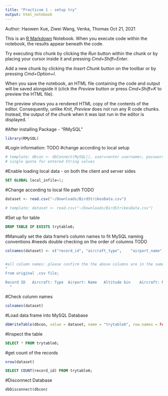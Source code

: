 ```yaml
---
title: "Practicum 1 - setup try"
output: html_notebook
---
```

Author: Haowen Xue, Ziwei Wang, Venka, Thomas
Oct 21, 2021

This is an [R Markdown](http://rmarkdown.rstudio.com) Notebook. When you execute code within the notebook, the results appear beneath the code. 

Try executing this chunk by clicking the *Run* button within the chunk or by placing your cursor inside it and pressing *Cmd+Shift+Enter*. 

Add a new chunk by clicking the *Insert Chunk* button on the toolbar or by pressing *Cmd+Option+I*.

When you save the notebook, an HTML file containing the code and output will be saved alongside it (click the *Preview* button or press *Cmd+Shift+K* to preview the HTML file). 

The preview shows you a rendered HTML copy of the contents of the editor. Consequently, unlike *Knit*, *Preview* does not run any R code chunks. Instead, the output of the chunk when it was last run in the editor is displayed.
`

#After installing Package - "RMySQL"
```r
library(RMySQL)
```

#Login information:                                                                   TODO 
#change according to local setup
```r

# template: dbcon <- dbConnect(MySQL(), user=<enter username>, password=<enter pw>, dbname= <a database that already exists>, host='localhost')
# single quote for entered String values
```

#Enable loading local data - on both the client and server sides
```sql
SET GLOBAL local_infile=1;
```

#Change according to local file path                                                  TODO 
```r
dataset <- read.csv("~/Downloads/BirdStrikesData.csv")

# template: dataset <- read.csv("~/Downloads/BirdStrikesData.csv")
```

#Set up for table
```sql
DROP TABLE IF EXISTS trytable6; 
```

#Manually set the data frame's column names to fit MySQL naming conventions
#needs double checking on the order of columns                                         TODO 
```r
colnames(dataset) <- c("record_id",	"aircraft_type",	"airport_name",	"altitude_bin",	"aircraft_make_model",	"wildlife_number_struck",	"wildlife_number_struck_actual",	"effect_impact_to_flight",	"flight_date",	"effect_indicated_damage",	"aircraft_number_of_engines",	"aircraft_airline_operator",	"origin_state",	"when_phase_of_flight",	"conditions_precipitation",	"remains_of_wildlife_collected",	"remains_of_wildlife_sent_to_smithsonian",	"remarks",	"wildlife_size",	"conditions_sky",	"wildlife_species",	"pilot_warned_of_birds_or_wildlife",	"cost_total",	"feet_above_ground",	"number_of_people_injured",	"is_aircraft_large")


#all column names: please confirm the the above columns are in the same order with the following columns:
"
From original .csv file; 

Record ID	Aircraft: Type	Airport: Name	Altitude bin	Aircraft: Make/Model	Wildlife: Number struck	Wildlife: Number Struck Actual	Effect: Impact to flight	FlightDate	Effect: Indicated Damage	Aircraft: Number of engines?	Aircraft: Airline/Operator	Origin State	When: Phase of flight	Conditions: Precipitation	Remains of wildlife collected?	Remains of wildlife sent to Smithsonian	Remarks	Wildlife: Size	Conditions: Sky	Wildlife: Species	Pilot warned of birds or wildlife?	Cost: Total $	Feet above ground	Number of people injured	Is Aircraft Large?
  "
```

#Check column names
```r
colnames(dataset)
```

#Load data frame into MySQL Database
```r
dbWriteTable(dbcon, value = dataset, name = "trytable6", row.names = FALSE, append = TRUE, stringsAsFactors = FALSE)
```

#Inspect the table
```sql
SELECT * FROM trytable6;
```

#get count of the records
```r
nrow(dataset)
```


```sql
SELECT COUNT(record_id) FROM trytable6;
```











#Disconnect Database
```sql
dbDisconnect(dbcon)
```

